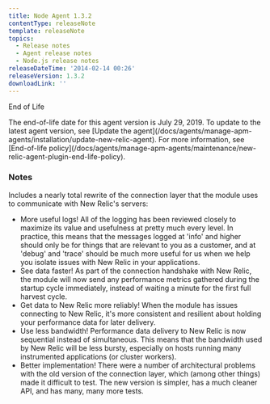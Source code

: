 ```yaml
---
title: Node Agent 1.3.2
contentType: releaseNote
template: releaseNote
topics:
  - Release notes
  - Agent release notes
  - Node.js release notes
releaseDateTime: '2014-02-14 00:26'
releaseVersion: 1.3.2
downloadLink: ''
---
```


End of Life

<Callout variant="important">
  The end-of-life date for this agent version is July 29, 2019. To update to the latest agent version, see [Update the agent](/docs/agents/manage-apm-agents/installation/update-new-relic-agent). For more information, see [End-of-life policy](/docs/agents/manage-apm-agents/maintenance/new-relic-agent-plugin-end-life-policy).
</Callout>

### Notes

Includes a nearly total rewrite of the connection layer that the module uses to communicate with New Relic's servers:

* More useful logs! All of the logging has been reviewed closely to maximize its value and usefulness at pretty much every level. In practice, this means that the messages logged at 'info' and higher should only be for things that are relevant to you as a customer, and at 'debug' and 'trace' should be much more useful for us when we help you isolate issues with New Relic in your applications.
* See data faster! As part of the connection handshake with New Relic, the module will now send any performance metrics gathered during the startup cycle immediately, instead of waiting a minute for the first full harvest cycle.
* Get data to New Relic more reliably! When the module has issues connecting to New Relic, it's more consistent and resilient about holding your performance data for later delivery.
* Use less bandwidth! Performance data delivery to New Relic is now sequential instead of simultaneous. This means that the bandwidth used by New Relic will be less bursty, especially on hosts running many instrumented applications (or cluster workers).
* Better implementation! There were a number of architectural problems with the old version of the connection layer, which (among other things) made it difficult to test. The new version is simpler, has a much cleaner API, and has many, many more tests.
